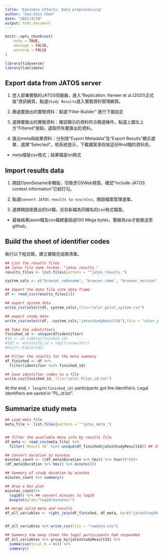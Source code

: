 ```yaml
---
title: 'Easiness effects: Data preprocessing'
author: "Sau-Chin Chen"
date: "2022/4/29"
output: html_document
---
```


```r
knitr::opts_chunk$set(
	echo = TRUE,
	message = FALSE,
	warning = FALSE
)

library(tidyverse)
library(lubridate)
```

## Export data from JATOS server

1. 登入部署實驗的JATOS伺服器，進入“Replication: Kerwer et al.(2021)正式版”資訊網頁，點選`Study Results`進入實驗資料管理網頁。

2. 篩選要匯出的實驗資料：點選"Filter Builder" 進行下圖設定

3. 選擇要匯出的實驗資料：確認顯示的資料符合篩選條件，點選上圖左上方"Filtered"按鈕，選取所有要匯出的資料。

4. 匯出meta與結果資料：分別按"Export Metadata"及”Export Results"顯示選單，選擇“Selected"。依系統提示，下載檔案至存放這份Rmd檔的資料夾。

- meta檔是csv格式；結果檔是txt格式


## Import results data

1. 開啟OpenSesame本機版，切換至OSWeb視窗。確認”Include JATOS context information"已經打勾。

2. 點選`Convert JATOS results to csv/xlsx`，開啟檔案管理選單。

3. 選擇開啟剛匯出的txt檔，另存新檔為同檔名的csv格式檔案。

- 最後結果jason檔及csv檔總量超過100 Mega bytes，壓縮為zip才能推送至github。

## Build the sheet of identifier codes

執行以下程式碼，建立實驗完成碼清單。

```r
## List the results files
## Jatos file name format: "jatos_results_"
results_files <- list.files(pattern = "^jatos_results_")

system_cols <- c("browser_codename", "browser_name", "browser_version", "date_startdate", "date_startdateUTC", "date_starttime", "experiment_debug", "experiment_parameters", "experiment_pilot", "experiment_taskname", "experiment_taskversion", "jatosStudyResultId", "jatosVersion", "screen_availableHeight", "screen_availableWidth", "screen_colorDepth", "screen_height", "screen_pixelDepth", "screen_screenX", "screen_screenY", "screen_width", "system_os")

## Import the data file into data frame
df <- read_csv(results_files[1])

## export system data
write_csv(select(df, system_cols),file="color_pilot_system.csv")

## export study data
write_csv(select(df, -system_cols,"jatosStudyResultId"),file = "color_pilot_data.csv")

## Take the identifiers
finished_id <- unique(df$identifier)
#Id <- as_tibble(finished_id)
#Id2 <- mutate(Id,id = rep(1:nrow(Id)))
#knitr::kable(Id2)

## Filter the results for the meta summary
df_finished <- df %>%
  filter(identifier %in% finished_id)

## Save identifier codes to a file
write.csv(finished_id, file="color_Pilot_id.txt")
```


At the end, `r length(finished_id)` participants got the identifiers. Legal identifiers are saved in "PL_id.txt".


## Summarize study meta

```r
## Load meta file
meta_file <- list.files(pattern = "^jatos_meta_")


## filter the available meta info by results file
df_meta <- read_csv(meta_file) %>%
  filter(`Result ID` %in% unique(df_finished$jatosStudyResultId)) ## 150 participants had a legal finish

## Convert duration to minutes
minutes_count <- ((df_meta$Duration %>% hms() %>% hour()*60)+
(df_meta$Duration %>% hms() %>% minute())) 

## Summary of study duration by minutes 
minutes_count %>% summary()

## draw a box plot
minutes_count%>%
  log10() %>% ## convert minutes to log10
  boxplot(ylab="log10(minutes)")

## merge valid meta and results
df_all_variables <- right_join(df_finished, df_meta, by=c("jatosStudyResultId" = "Result ID"))


df_all_variables %>% write_csv(file = "rawdata.csv")

## Summary how many items the legal participants had responded
df_all_variables %>% group_by(jatosStudyResultId) %>%
  summarise(trial_N = n()) %>%
  summary()
```

